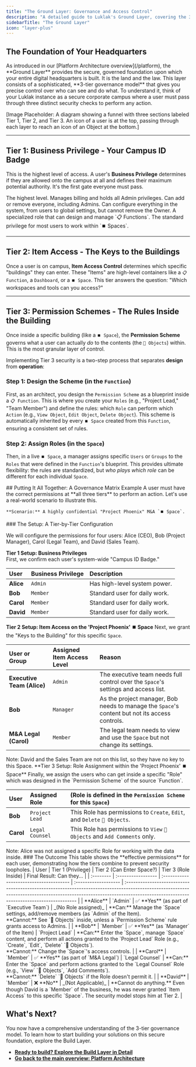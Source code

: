 ```yaml
---
title: "The Ground Layer: Governance and Access Control"
description: "A detailed guide to Luklak's Ground Layer, covering the 3 Tiers of Governance: system-wide Business Privileges, component-level Item Access, and granular Permission Schemes."
sidebarTitle: "The Ground Layer"
icon: "layer-plus"
---
```


## The Foundation of Your Headquarters

<Note>
  As introduced in our [Platform Architecture overview](/platform), the **Ground Layer** provides the secure, governed foundation upon which your entire digital headquarters is built. It is the land and the law.
</Note>

<Info>
  This layer consists of a sophisticated, **3-tier governance model** that gives you precise control over who can see and do what. To understand it, think of your Luklak instance as a secure corporate campus where a user must pass through three distinct security checks to perform any action.
</Info>

[Image Placeholder: A diagram showing a funnel with three sections labeled Tier 1, Tier 2, and Tier 3. An icon of a user is at the top, passing through each layer to reach an icon of an Object at the bottom.]

---

## Tier 1: Business Privilege - Your Campus ID Badge

This is the highest level of access. A user's **Business Privilege** determines if they are allowed onto the campus at all and defines their maximum potential authority. It's the first gate everyone must pass.

<CardGroup cols={2}>
  <Card title="Owner" icon="crown" iconType="duotone">
    The highest level. Manages billing and holds all Admin privileges. Can add or remove everyone, including Admins.
  </Card>
  <Card title="Admin" icon="user-gear" iconType="duotone">
    Can configure everything in the system, from users to global settings, but cannot remove the Owner.
  </Card>
  <Card title="App Manager" icon="map" iconType="duotone">
    A specialized role that can design and manage `📋 Functions`.
  </Card>
  <Card title="Member" icon="user" iconType="duotone">
    The standard privilege for most users to work within `⏹️ Spaces`.
  </Card>
</CardGroup>

---

## Tier 2: Item Access - The Keys to the Buildings

Once a user is on campus, **Item Access Control** determines which specific "buildings" they can enter. These "Items" are high-level containers like a `📋 Function`, a `Dashboard`, or a `⏹️ Space`. This tier answers the question: "Which workspaces and tools can you access?"

---

## Tier 3: Permission Schemes - The Rules Inside the Building

Once inside a specific building (like a `⏹️ Space`), the **Permission Scheme** governs what a user can actually _do_ to the contents (the `🧊 Objects`) within. This is the most granular layer of control.

Implementing Tier 3 security is a two-step process that separates **design** from **operation**:

### Step 1: Design the Scheme (in the `Function`)

First, as an architect, you design the `Permission Scheme` as a blueprint inside a `📋 Function`. This is where you create your `Roles` (e.g., "Project Lead," "Team Member") and define the rules: which `Role` can perform which `Action` (e.g., `View Object`, `Edit Object`, `Delete Object`). This scheme is automatically inherited by every `⏹️ Space` created from this `Function`, ensuring a consistent set of rules.

### Step 2: Assign Roles (in the `Space`)

Then, in a live `⏹️ Space`, a manager assigns specific `Users` or `Groups` to the `Roles` that were defined in the `Function`'s blueprint. This provides ultimate flexibility: the rules are standardized, but _who plays which role_ can be different for each individual `Space`.

<Expandable title="Putting It All Together: A Governance Matrix Example">
  ## Putting It All Together: A Governance Matrix Example

  <Info>
    A user must have the correct permissions at **all three tiers** to perform an action. Let's use a real-world scenario to illustrate this.

    **Scenario:** A highly confidential "Project Phoenix" M&A `⏹️ Space`.
  </Info>
  ### The Setup: A Tier-by-Tier Configuration

  We will configure the permissions for four users: Alice (CEO), Bob (Project Manager), Carol (Legal Team), and David (Sales Team).

  **Tier 1 Setup: Business Privileges**\
  First, we confirm each user's system-wide "Campus ID Badge."

  | User      | Business Privilege | Description                   |
  | :-------- | :----------------- | :---------------------------- |
  | **Alice** | `Admin`            | Has high-level system power.  |
  | **Bob**   | `Member`           | Standard user for daily work. |
  | **Carol** | `Member`           | Standard user for daily work. |
  | **David** | `Member`           | Standard user for daily work. |

  **Tier 2 Setup: Item Access on the 'Project Phoenix' ⏹️ Space**
  Next, we grant the "Keys to the Building" for this specific `Space`.

  | User or Group              | Assigned Item Access Level | Reason                                                                                         |
  | :------------------------- | :------------------------- | :--------------------------------------------------------------------------------------------- |
  | **Executive Team (Alice)** | `Admin`                    | The executive team needs full control over the `Space`'s settings and access list.             |
  | **Bob**                    | `Manager`                  | As the project manager, Bob needs to manage the `Space`'s content but not its access controls. |
  | **M&A Legal (Carol)**      | `Member`                   | The legal team needs to view and use the `Space` but not change its settings.                  |

  <Warning>
    Note: David and the Sales Team are not on this list, so they have no key to this Space.
  </Warning>
  **Tier 3 Setup: Role Assignment within the 'Project Phoenix' ⏹️ Space**
  Finally, we assign the users who can get inside a specific "Role" which was designed in the `Permission Scheme` of the source `Function`.

  | User      | Assigned Role   | (Role is defined in the `Permission Scheme` for this `Space`)             |
  | :-------- | :-------------- | :------------------------------------------------------------------------ |
  | **Bob**   | `Project Lead`  | This Role has permissions to `Create`, `Edit`, and `Delete` `🧊 Objects`. |
  | **Carol** | `Legal Counsel` | This Role has permissions to `View` `🧊 Objects` and `Add Comments` only. |

  <Warning>
    Note: Alice was not assigned a specific Role for working with the data inside.
  </Warning>
  ### The Outcome

  <Note>
    This table shows the **effective permissions** for each user, demonstrating how the tiers combine to prevent security loopholes.
  </Note>
  | User      | Tier 1 (Privilege) | Tier 2 (Can Enter Space?)               | Tier 3 (Role Inside) | Final Result: Can they...                                                                                                                                                                                              |
  | :-------- | :----------------- | :-------------------------------------- | :------------------- | :--------------------------------------------------------------------------------------------------------------------------------------------------------------------------------------------------------------------- |
  | **Alice** | `Admin`            | ✅ **Yes** (as part of `Executive Team`) | _(No Role assigned)_ | **Can:** Manage the `Space` settings, add/remove members (as `Admin` of the Item).<br />**Cannot:** See `🧊 Objects` inside, unless a `Permission Scheme` rule grants access to Admins.                                |
  | **Bob**   | `Member`           | ✅ **Yes** (as `Manager` of the Item)    | `Project Lead`       | **Can:** Enter the `Space`, manage `Space` content, and perform all actions granted to the `Project Lead` Role (e.g., `Create`, `Edit`, `Delete` `🧊 Objects`).<br />**Cannot:** Change the `Space`'s access controls. |
  | **Carol** | `Member`           | ✅ **Yes** (as part of `M&A Legal`)      | `Legal Counsel`      | **Can:** Enter the `Space` and perform actions granted to the `Legal Counsel` Role (e.g., `View` `🧊 Objects`, `Add Comments`).<br />**Cannot:** `Delete` `🧊 Objects` if the Role doesn't permit it.                  |
  | **David** | `Member`           | ❌ **No**                                | _(Not Applicable)_   | **Cannot do anything.** Even though David is a `Member` of the business, he was never granted `Item Access` to this specific `Space`. The security model stops him at Tier 2.                                          |
</Expandable>

## What's Next?

You now have a comprehensive understanding of the 3-tier governance model. To learn how to start building your solutions on this secure foundation, explore the Build Layer.

- [**Ready to build? Explore the Build Layer in Detail**](/platform/build-layer)
- [**Go back to the main overview: Platform Architecture**](/platform)